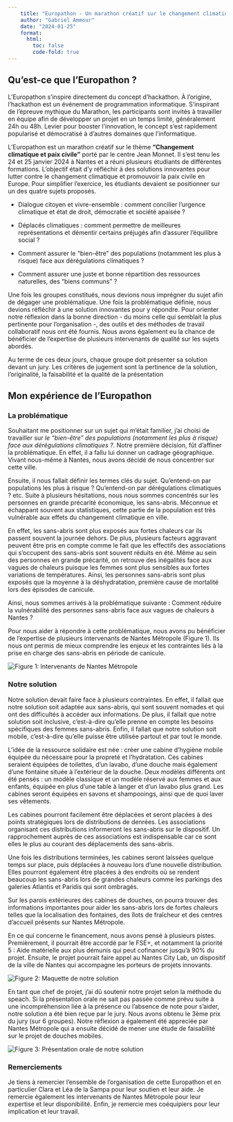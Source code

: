 ```yaml
---
    title: "Europathon - Un marathon créatif sur le changement climatique et la paix civile"
    author: "Gabriel Ammour" 
    date: "2024-01-25"
    format: 
      html: 
        toc: false
        code-fold: true
---
```


## Qu'est-ce que l'Europathon ?

L'Europathon s'inspire directement du concept d'hackathon. À l'origine, l'hackathon est un événement de programmation informatique. S'inspirant de l'épreuve mythique du Marathon, les participants sont invités à travailler en équipe afin de développer un projet en un temps limité, généralement 24h ou 48h. Levier pour booster l'innovation, le concept s'est rapidement popularisé et démocratisé à d'autres domaines que l'informatique.

L'Europathon est un marathon créatif sur le thème **"Changement climatique et paix civile"** porté par le centre Jean Monnet. Il s'est tenu les 24 et 25 janvier 2024 à Nantes et a réuni plusieurs étudiants de différentes formations. L'objectif était d'y réfléchir à des solutions innovantes pour lutter contre le changement climatique et promouvoir la paix civile en Europe. Pour simplifier l'exercice, les étudiants devaient se positionner sur un des quatre sujets proposés.

-   Dialogue citoyen et vivre-ensemble : comment concilier l’urgence climatique et état de droit, démocratie et société apaisée ?

-   Déplacés climatiques : comment permettre de meilleures représentations et démentir certains préjugés afin d’assurer l’équilibre social ?

-   Comment assurer le “bien-être” des populations (notamment les plus à risque) face aux dérégulations climatiques ?

-   Comment assurer une juste et bonne répartition des ressources naturelles, des “biens communs” ?

Une fois les groupes constitués, nous devions nous imprégner du sujet afin de dégager une problématique. Une fois la problématique définie, nous devions réfléchir à une solution innovantes pour y répondre. Pour orienter notre réflexion dans la bonne direction - du moins celle qui semblait la plus pertinente pour l'organisation -, des outils et des méthodes de travail collaboratif nous ont été fournis. Nous avons également eu la chance de bénéficier de l'expertise de plusieurs intervenants de qualité sur les sujets abordés.

Au terme de ces deux jours, chaque groupe doit présenter sa solution devant un jury. Les critères de jugement sont la pertinence de la solution, l'originalité, la faisabilité et la qualité de la présentation

## Mon expérience de l'Europathon

### La problématique

Souhaitant me positionner sur un sujet qui m'était familier, j'ai choisi de travailler sur *le “bien-être” des populations (notamment les plus à risque) face aux dérégulations climatiques ?*. Notre première décision, fût d'affiner la problématique. En effet, il a fallu lui donner un cadrage géographique. Vivant nous-même à Nantes, nous avons décidé de nous concentrer sur cette ville.

Ensuite, il nous fallait définir les termes clés du sujet. Qu'entend-on par populations les plus à risque ? Qu'entend-on par dérégulations climatiques ? etc. Suite à plusieurs hésitations, nous nous sommes concentrés sur les personnes en grande précarité économique, les sans-abris. Méconnue et échappant souvent aux statistiques, cette partie de la population est très vulnérable aux effets du changement climatique en ville.

En effet, les sans-abris sont plus exposés aux fortes chaleurs car ils passent souvent la journée dehors. De plus, plusieurs facteurs aggravant peuvent être pris en compte comme le fait que les effectifs des associations qui s'occupent des sans-abris sont souvent réduits en été. Même au sein des personnes en grande précarité, on retrouve des inégalités face aux vagues de chaleurs puisque les femmes sont plus sensibles aux fortes variations de températures. Ainsi, les personnes sans-abris sont plus exposés que la moyenne à la déshydratation, première cause de mortalité lors des épisodes de canicule.

Ainsi, nous sommes arrivés à la problématique suivante : Comment réduire la vulnérabilité des personnes sans-abris face aux vagues de chaleurs à Nantes ?

Pour nous aider à répondre à cette problématique, nous avons pu bénéficier de l'expertise de plusieurs intervenants de Nantes Métropole (Figure 1). Ils nous ont permis de mieux comprendre les enjeux et les contraintes liés à la prise en charge des sans-abris en période de canicule.

![](photos/brainstorm.jpg "Figure 1: Intervenants de Nantes Métropole")

### Notre solution

Notre solution devait faire face à plusieurs contraintes. En effet, il fallait que notre solution soit adaptée aux sans-abris, qui sont souvent nomades et qui ont des difficultés à accéder aux informations. De plus, il fallait que notre solution soit inclusive, c'est-à-dire qu'elle prenne en compte les besoins spécifiques des femmes sans-abris. Enfin, il fallait que notre solution soit mobile, c'est-à-dire qu'elle puisse être utilisée partout et par tout le monde.

L’idée de la ressource solidaire est née : créer une cabine d’hygiène mobile équipée du nécessaire pour la propreté et l’hydratation. Ces cabines seraient équipées de toilettes, d’un lavabo, d’une douche mais également d’une fontaine située à l’extérieur de la douche. Deux modèles différents ont été pensés : un modèle classique et un modèle réservé aux femmes et aux enfants, équipée en plus d’une table à langer et d’un lavabo plus grand. Les cabines seront équipées en savons et shampooings, ainsi que de quoi laver ses vêtements.

Les cabines pourront facilement être déplacées et seront placées à des points stratégiques lors de distributions de denrées. Les associations organisant ces distributions informeront les sans-abris sur le dispositif. Un rapprochement auprès de ces associations est indispensable car ce sont elles le plus au courant des déplacements des sans-abris.

Une fois les distributions terminées, les cabines seront laissées quelque temps sur place, puis déplacées à nouveau lors d’une nouvelle distribution. Elles pourront également être placées à des endroits où se rendent beaucoup les sans-abris lors de grandes chaleurs comme les parkings des galeries Atlantis et Paridis qui sont ombragés.

Sur les parois extérieures des cabines de douches, on pourra trouver des informations importantes pour aider les sans-abris lors de fortes chaleurs telles que la localisation des fontaines, des îlots de fraîcheur et des centres d’accueil présents sur Nantes Métropole.

En ce qui concerne le financement, nous avons pensé à plusieurs pistes. Premièrement, il pourrait être accordé par le FSE+, et notamment la priorité 5 : Aide matérielle aux plus démunis qui peut cofinancer jusqu’à 90% du projet. Ensuite, le projet pourrait faire appel au Nantes City Lab, un dispositif de la ville de Nantes qui accompagne les porteurs de projets innovants.

![](photos/maquette.JPG "Figure 2: Maquette de notre solution")

En tant que chef de projet, j'ai dû soutenir notre projet selon la méthode du speach. Si la présentation orale ne sait pas passée comme prévu suite à une incompréhension liée à la présence ou l'absence de note pour s'aider, notre solution a été bien reçue par le jury. Nous avons obtenu le 3ème prix du jury (sur 6 groupes). Notre réflexion a également été appreciée par Nantes Métropole qui a ensuite décidé de mener une étude de faisabilité sur le projet de douches mobiles.

![](photos/speach.JPG "Figure 3: Présentation orale de notre solution")

### Remerciements

Je tiens à remercier l'ensemble de l'organisation de cette Europathon et en particulier Clara et Léa de la Sampa pour leur soutien et leur aide. Je remercie également les intervenants de Nantes Métropole pour leur expertise et leur disponibilité. Enfin, je remercie mes coéquipiers pour leur implication et leur travail.
